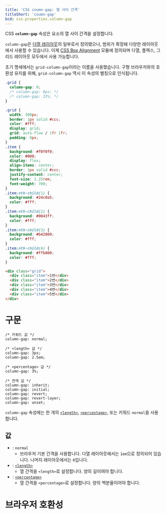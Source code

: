 ```yaml
---
title: 'CSS coumn-gap: 열 사이 간격'
titleShort: 'coumn-gap'
bcd: css.properties.column-gap
---
```


CSS **`column-gap`** 속성은 요소의 열 사이 간격을 설정합니다.

`column-gap`은 [다열 레이아웃](https://developer.mozilla.org/en-US/docs/Web/CSS/CSS_multicol_layout)의 일부로서 정의됐으나, 범위가 확장돼 다양한 레이아웃에서 사용할 수 있습니다. 이제 [CSS Box Alignment](https://developer.mozilla.org/en-US/docs/Web/CSS/CSS_box_alignment) 모듈에 정의되며 다열, 플렉스, 그리드 레이아웃 모두에서 사용 가능합니다.

초기 명세에서는 `grid-column-gap`이라는 이름을 사용했습니다. 구형 브라우저와의 호환성 유지를 위해, `grid-column-gap` 역시 이 속성의 별칭으로 인식됩니다.

```css hidden name=demo
.grid {
  column-gap: 0;
  /* column-gap: 8px; */
  /* column-gap: 33%; */
}
```

```css hidden editable=false name=demo filename=style
.grid {
  width: 300px;
  border: 1px solid #ccc;
  color: #fff;
  display: grid;
  grid: auto-flow / 1fr 1fr;
  padding: 8px;
}
.item {
  background: #f0f0f0;
  color: #000;
  display: flex;
  align-items: center;
  border: 1px solid #ccc;
  justify-content: center;
  font-size: 1.25rem;
  font-weight: 700;
}
.item:nth-child(1) {
  background: #24c0a5;
  color: #fff;
}
.item:nth-child(2) {
  background: #0043ff;
  color: #fff;
}
.item:nth-child(3) {
  background: #b42809;
  color: #fff;
}
.item:nth-child(4) {
  background: #ffb800;
  color: #fff;
}
```

```html hidden name=demo
<div class="grid">
  <div class="item">1번</div>
  <div class="item">2번</div>
  <div class="item">3번</div>
  <div class="item">4번</div>
  <div class="item">5번</div>
</div>
```

<LiveExample height={200} lang="css" name="demo" />

# 구문

```css-prop
/* 키워드 값 */
column-gap: normal;

/* <length> 값 */
column-gap: 3px;
column-gap: 2.5em;

/* <percentage> 값 */
column-gap: 3%;

/* 전역 값 */
column-gap: inherit;
column-gap: initial;
column-gap: revert;
column-gap: revert-layer;
column-gap: unset;
```

`column-gap` 속성에는 한 개의 [`<length>`], [`<percentage>`], 또는 키워드 `normal`을 사용합니다.

## 값

- : `normal`
  - 브라우저 기본 간격을 사용합니다. 다열 레이아웃에서는 `1em`으로 정의되어 있습니다. 나머지 레이아웃에서는 `0`입니다.
- : [`<length>`]
  - 열 간격을 `<length>`로 설정합니다. 양의 길이여야 합니다.
- : [`<percentage>`]
  - 열 간격을 `<percentage>`로 설정합니다. 양의 백분율이어야 합니다.

# 브라우저 호환성

<BrowserCompat data={props.bcd} />

[`<length>`]: ./length
[`<percentage>`]: ./percentage
